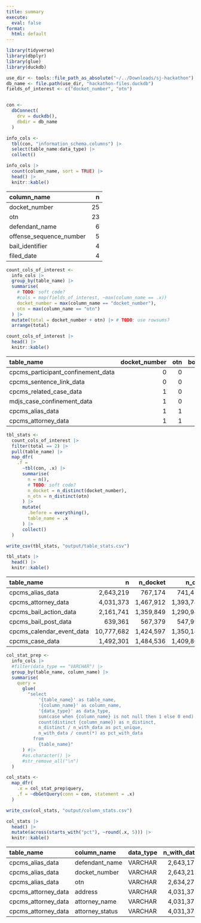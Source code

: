 ```yaml
---
title: summary
execute:
  eval: false
format:
  html: default
---
```


```r
library(tidyverse)
library(dbplyr)
library(glue)
library(duckdb)

use_dir <- tools::file_path_as_absolute("~/../Downloads/sj-hackathon")
db_name <- file.path(use_dir, "hackathon-files.duckdb")
fields_of_interest <- c("docket_number", "otn")


con <-
  dbConnect(
    drv = duckdb(), 
    dbdir = db_name
  )

info_cols <- 
  tbl(con, "information_schema.columns") |> 
  select(table_name:data_type) |> 
  collect()
```


```r
info_cols |> 
  count(column_name, sort = TRUE) |> 
  head() |> 
  knitr::kable()
```

|column_name             |  n|
|:-----------------------|--:|
|docket_number           | 25|
|otn                     | 23|
|defendant_name          |  6|
|offense_sequence_number |  5|
|bail_identifier         |  4|
|filed_date              |  4|

```r
count_cols_of_interest <- 
  info_cols |> 
  group_by(table_name) |> 
  summarise(
    # TODO: soft code?
    #cols = map(fields_of_interest, ~max(column_name == .x))  
    docket_number = max(column_name == "docket_number"),
    otn = max(column_name == "otn")
  ) |> 
  mutate(total = docket_number + otn) |> # TODO: use rowsums?
  arrange(total)

count_cols_of_interest |> 
  head() |> 
  knitr::kable()
```

  
|table_name                         | docket_number| otn| both|
|:----------------------------------|-------------:|---:|----:|
|cpcms_participant_confinement_data |             0|   0|    0|
|cpcms_sentence_link_data           |             0|   0|    0|
|cpcms_related_case_data            |             1|   0|    1|
|mdjs_case_confinement_data         |             1|   0|    1|
|cpcms_alias_data                   |             1|   1|    2|
|cpcms_attorney_data                |             1|   1|    2|

```r
tbl_stats <- 
  count_cols_of_interest |> 
  filter(total == 2) |> 
  pull(table_name) |> 
  map_dfr(
    .f =
      ~tbl(con, .x) |> 
      summarise(
        n = n(),
        # TODO: soft code?
        n_docket = n_distinct(docket_number),
        n_otn = n_distinct(otn)
      ) |> 
      mutate(
        .before = everything(),
        table_name = .x
      ) |> 
      collect()
  )

write_csv(tbl_stats, "output/table_stats.csv")

tbl_stats |> 
  head() |> 
  knitr::kable()

```
|table_name                |          n|   n_docket|     n_otn|
|:-------------------------|----------:|----------:|---------:|
|cpcms_alias_data          |  2,643,219|    767,174|   741,411|
|cpcms_attorney_data       |  4,031,373|  1,467,912| 1,393,788|
|cpcms_bail_action_data    |  2,161,741|  1,359,849| 1,290,947|
|cpcms_bail_post_data      |    639,361|    567,379|   547,990|
|cpcms_calendar_event_data | 10,777,682|  1,424,597| 1,350,185|
|cpcms_case_data           |  1,492,301|  1,484,536| 1,409,861|
  
```r
col_stat_prep <-
  info_cols |>
  #filter(data_type == "VARCHAR") |>
  group_by(table_name, column_name) |>
  summarise(
    query =
      glue(
        "select
            '{table_name}' as table_name,
            '{column_name}' as column_name,
            '{data_type}' as data_type,
            sum(case when {column_name} is not null then 1 else 0 end) as n_with_data,
            count(distinct {column_name}) as n_distinct,
            n_distinct / n_with_data as pct_unique,
            n_with_data / count(*) as pct_with_data
          from
            {table_name}"
      ) #|> 
      #as.character() |> 
      #str_remove_all("\n")
  )

col_stats <- 
  map_dfr(
    .x = col_stat_prep$query,
    .f = ~dbGetQuery(conn = con, statement = .x)
  )

write_csv(col_stats, "output/column_stats.csv")

col_stats |> 
  head() |> 
  mutate(across(starts_with("pct"), ~round(.x, 5))) |> 
  knitr::kable()

```

|table_name          |column_name     |data_type |   n_with_data| n_distinct| pct_unique| pct_with_data|
|:-------------------|:---------------|:---------|-------------:|----------:|----------:|-------------:|
|cpcms_alias_data    |defendant_name  |VARCHAR   |     2,643,172|  1,178,994|    0.44605|       0.99998|
|cpcms_alias_data    |docket_number   |VARCHAR   |     2,643,219|    767,174|    0.29024|       1.00000|
|cpcms_alias_data    |otn             |VARCHAR   |     2,634,278|    741,411|    0.28145|       0.99662|
|cpcms_attorney_data |address         |VARCHAR   |     4,031,373|     28,139|    0.00698|       1.00000|
|cpcms_attorney_data |attorney_name   |VARCHAR   |     4,031,373|     17,317|    0.00430|       1.00000|
|cpcms_attorney_data |attorney_status |VARCHAR   |     4,031,373|          3|    0.00000|       1.00000|

